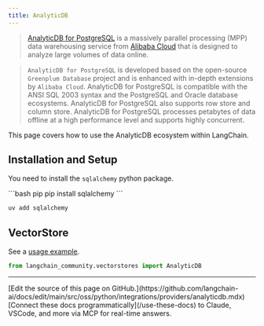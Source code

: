 ```yaml
---
title: AnalyticDB
---
```


>[AnalyticDB for PostgreSQL](https://www.alibabacloud.com/help/en/analyticdb-for-postgresql/latest/product-introduction-overview)
> is a massively parallel processing (MPP) data warehousing service
> from [Alibaba Cloud](https://www.alibabacloud.com/)
>that is designed to analyze large volumes of data online.

>`AnalyticDB for PostgreSQL` is developed based on the open-source `Greenplum Database`
> project and is enhanced with in-depth extensions by `Alibaba Cloud`. AnalyticDB
> for PostgreSQL is compatible with the ANSI SQL 2003 syntax and the PostgreSQL and
> Oracle database ecosystems. AnalyticDB for PostgreSQL also supports row store and
> column store. AnalyticDB for PostgreSQL processes petabytes of data offline at a
> high performance level and supports highly concurrent.

This page covers how to use the AnalyticDB ecosystem within LangChain.

## Installation and Setup

You need to install the `sqlalchemy` python package.

<CodeGroup>
```bash pip
pip install sqlalchemy
```

```bash uv
uv add sqlalchemy
```
</CodeGroup>

## VectorStore

See a [usage example](/oss/python/integrations/vectorstores/analyticdb).

```python
from langchain_community.vectorstores import AnalyticDB
```

---

<Callout icon="pen-to-square" iconType="regular">
    [Edit the source of this page on GitHub.](https://github.com/langchain-ai/docs/edit/main/src/oss/python/integrations/providers/analyticdb.mdx)
</Callout>
<Tip icon="terminal" iconType="regular">
    [Connect these docs programmatically](/use-these-docs) to Claude, VSCode, and more via MCP for    real-time answers.
</Tip>
